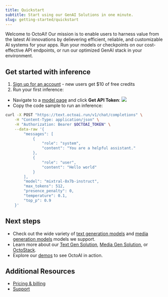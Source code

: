 ```yaml
---
title: Quickstart
subtitle: Start using our GenAI Solutions in one minute.
slug: getting-started/quickstart
---
```


Welcome to OctoAI! Our mission is to enable users to harness value from the latest AI innovations by delievering efficient, reliable, and customizable AI systems for your apps. Run your models or checkpoints on our cost-effective API endpoints, or run our optimized GenAI stack in your environment.

## Get started with inference

1. [Sign up for an account](https://identity.octo.ai/oauth/account/sign-up?redirectUrl=https://octoai.cloud) - new users get $10 of free credits
2. Run your first inference:

- Navigate to a [model page](https://octoai.cloud/text/chat?model=mixtral-8x7b-instruct&mode=api) and click **Get API Token**:
  ![](../assets/images/quickstart-curl-example.png)
- Copy the code sample to run an inference:

```bash cURL
curl -X POST "https://text.octoai.run/v1/chat/completions" \
    -H "Content-Type: application/json" \
    -H "Authorization: Bearer $OCTOAI_TOKEN" \
    --data-raw '{
        "messages": [
            {
                "role": "system",
                "content": "You are a helpful assistant."
            },
            {
                "role": "user",
                "content": "Hello world"
            }
        ],
        "model": "mixtral-8x7b-instruct",
        "max_tokens": 512,
        "presence_penalty": 0,
        "temperature": 0.1,
        "top_p": 0.9
    }'
```

## Next steps

- Check out the wide variety of [text generation models](https://octoai.cloud/text) and [media generation models](https://octoai.cloud/media) models we support.
- Learn more about our [Text Gen Solution](../text-gen-solution/getting-started.mdx), [Media Gen Solution](./../media-gen-solution/getting-started.mdx), or [OctoStack](../private-deployment/octostack.mdx).
- Explore our [demos](https://octo.ai/demos/) to see OctoAI in action.

## Additional Resources

- [Pricing & billing](pricing-and-billing)
- [Support](https://discord.gg/rXTPeRBcG7)

